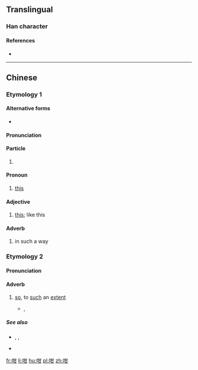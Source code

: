 ==Translingual==

===Han character===
{{Han char|rn=30|rad=口|as=05|sn=8|four=64070|canj=RTM|ids=⿰口甘}}

====References====
* {{Han ref|kx=0184.040|dkj=03477|dj=0403.040|hdz=10598.010|uh=5481|ud=21633|bh=CBDD|bd=52189}}

----

==Chinese==
{{zh-forms}}

===Etymology 1===

====Alternative forms====
* {{zh-l|噉}}

====Pronunciation====
{{zh-pron
|m=gān
|c=gam2
|mn=kám
|cat=particle,pronoun,adj,adv
}}

====Particle====
{{zh-particle}}

# {{context|Cantonese|lang=zh}} {{non-gloss definition|attached to form adverbs}}
#: {{zh-usex|佢 慢慢{man6-2} '''咁'''{gam2} 行。|He walks slow'''ly'''.|C-GZ}}

====Pronoun====
{{zh-pronoun}}

# {{context|Cantonese|lang=zh}} [[this]]
#: {{zh-usex|'''咁'''{gam2} 唔 得 㗎！|'''This''' will not work!|C-GZ}}

====Adjective====
{{zh-adj}}

# {{context|Cantonese|lang=zh}} [[this]]; like this
#: {{zh-usex|佢 係 一 個 '''咁'''{gam2} 嘅 人。|He is '''this''' kind of person.|C-GZ}}

====Adverb====
{{zh-adv}}

# {{context|Cantonese|lang=zh}} in such a way
#: {{zh-usex|當{dong3} 飯 咁{gam2} 食|eat [something] as if it was a meal|C}}

===Etymology 2===

====Pronunciation====
{{zh-pron
|m=gān
|c=gam3
|mn=kám
|cat=adv
}}

====Adverb====
{{zh-adv}}

# {{context|Cantonese|lang=zh}} [[so]], to [[such]] an [[extent]]
#: {{zh-usex|做咩 你 '''咁''' 冇腦 咖{gaa3}？|Why are you '''so''' stupid?|C-GZ}}
#* {{w|Samuel Hui}}, {{l|zh|w:zh:財神到 (專輯)|佛跳牆}}
#*: {{zh-usex|佛跳牆，炆 得 咁 鬼 香，見到{dou3-2} 佛跳牆，鬼 都 要 裝香|{{lang|zh|佛跳牆}}, stewed '''so''' aromatically; at the sight of {{lang|zh|佛跳牆}}, even the spirits want to burn incense|C}}

=====See also=====
* {{zh-l|這樣}}, {{zh-l|這麼}}, {{zh-l|那麼}}
* {{zh-l|地}}

[[fr:咁]]
[[li:咁]]
[[hu:咁]]
[[pl:咁]]
[[zh:咁]]